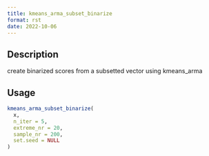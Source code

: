 ```yaml
--- 
title: kmeans_arma_subset_binarize 
format: rst 
date: 2022-10-06 
--- 
```


## Description

create binarized scores from a subsetted vector using kmeans_arma


## Usage

```r
kmeans_arma_subset_binarize(
  x,
  n_iter = 5,
  extreme_nr = 20,
  sample_nr = 200,
  set.seed = NULL
)
```


